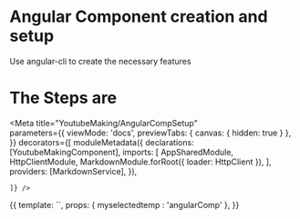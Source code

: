 
# Angular Component creation and setup 
Use angular-cli to create the necessary features

# The Steps are

<Meta title="YoutubeMaking/AngularCompSetup"   
  parameters={{
      viewMode: 'docs',
      previewTabs: { 
        canvas: { hidden: true } 
      },
  }}
  decorators={[
moduleMetadata({
  declarations: [YoutubeMakingComponent],
      imports: [
        AppSharedModule,
        HttpClientModule,
        MarkdownModule.forRoot({ loader: HttpClient }),
      ],
      providers: [MarkdownService],
    }),
    
    ]} />


<Story name="AngularCompSetup">
  {{
    template: `<app-youtube-making [myselectedtemp]= "myselectedtemp"></app-youtube-making>`,
    props: {
    myselectedtemp : 'angularComp'
    },
  }}
</Story>